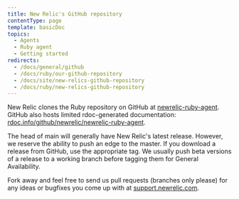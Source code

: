 ```yaml
---
title: New Relic's GitHub repository
contentType: page
template: basicDoc
topics:
  - Agents
  - Ruby agent
  - Getting started
redirects:
  - /docs/general/github
  - /docs/ruby/our-github-repository
  - /docs/site/new-relics-github-repository
  - /docs/ruby/new-relics-github-repository
---
```


New Relic clones the Ruby repository on GitHub at [newrelic-ruby-agent](https://github.com/newrelic/newrelic-ruby-agent/tree/main). GitHub also hosts limited rdoc-generated documentation: [rdoc.info/github/newrelic/newrelic-ruby-agent](https://rubydoc.info/github/newrelic/newrelic-ruby-agent).

The head of main will generally have New Relic's latest release. However, we reserve the ability to push an edge to the master. If you download a release from GitHub, use the appropriate tag. We usually push beta versions of a release to a working branch before tagging them for General Availability.

Fork away and feel free to send us pull requests (branches only please) for any ideas or bugfixes you come up with at [support.newrelic.com](https://support.newrelic.com/).
